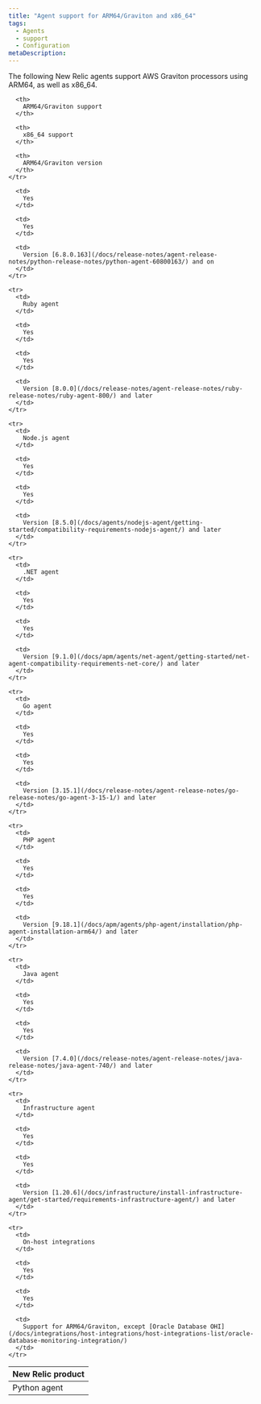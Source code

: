 ```yaml
---
title: "Agent support for ARM64/Graviton and x86_64"
tags:
  - Agents
  - support
  - Configuration
metaDescription: 
---
```


The following New Relic agents support AWS Graviton processors using ARM64, as well as x86_64.

<table>
  <thead>
    <tr>
      <th style={{ width: "200px" }}>
        New Relic product
      </th>

      <th>
        ARM64/Graviton support
      </th>

      <th>
        x86_64 support
      </th>

      <th>
        ARM64/Graviton version
      </th>
    </tr>
  </thead>

  <tbody>
    <tr>
      <td>
        Python agent
      </td>

      <td>
        Yes
      </td>

      <td>
        Yes
      </td>

      <td>
        Version [6.8.0.163](/docs/release-notes/agent-release-notes/python-release-notes/python-agent-60800163/) and on
      </td>
    </tr>

    <tr>
      <td>
        Ruby agent
      </td>

      <td>
        Yes
      </td>

      <td>
        Yes
      </td>

      <td>
        Version [8.0.0](/docs/release-notes/agent-release-notes/ruby-release-notes/ruby-agent-800/) and later
      </td>
    </tr>

    <tr>
      <td>
        Node.js agent
      </td>

      <td>
        Yes
      </td>

      <td>
        Yes
      </td>

      <td>
        Version [8.5.0](/docs/agents/nodejs-agent/getting-started/compatibility-requirements-nodejs-agent/) and later
      </td>
    </tr>

    <tr>
      <td>
        .NET agent
      </td>

      <td>
        Yes
      </td>

      <td>
        Yes
      </td>

      <td>
        Version [9.1.0](/docs/apm/agents/net-agent/getting-started/net-agent-compatibility-requirements-net-core/) and later
      </td>
    </tr>

    <tr>
      <td>
        Go agent
      </td>

      <td>
        Yes
      </td>

      <td>
        Yes
      </td>

      <td>
        Version [3.15.1](/docs/release-notes/agent-release-notes/go-release-notes/go-agent-3-15-1/) and later
      </td>
    </tr>

    <tr>
      <td>
        PHP agent
      </td>

      <td>
        Yes
      </td>

      <td>
        Yes
      </td>

      <td>
        Version [9.18.1](/docs/apm/agents/php-agent/installation/php-agent-installation-arm64/) and later
      </td>
    </tr>

    <tr>
      <td>
        Java agent
      </td>

      <td>
        Yes
      </td>

      <td>
        Yes
      </td>

      <td>
        Version [7.4.0](/docs/release-notes/agent-release-notes/java-release-notes/java-agent-740/) and later
      </td>
    </tr>

    <tr>
      <td>
        Infrastructure agent
      </td>

      <td>
        Yes
      </td>

      <td>
        Yes
      </td>

      <td>
        Version [1.20.6](/docs/infrastructure/install-infrastructure-agent/get-started/requirements-infrastructure-agent/) and later
      </td>
    </tr>

    <tr>
      <td>
        On-host integrations
      </td>

      <td>
        Yes
      </td>

      <td>
        Yes
      </td>

      <td>
        Support for ARM64/Graviton, except [Oracle Database OHI](/docs/integrations/host-integrations/host-integrations-list/oracle-database-monitoring-integration/)
      </td>
    </tr>
  </tbody>
</table>
